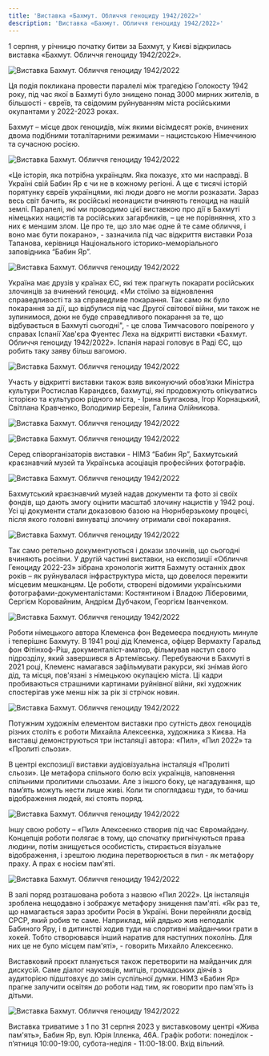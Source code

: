 ```yaml
---
title: 'Виставка «Бахмут. Обличчя геноциду 1942/2022»'
description: 'Виставка «Бахмут. Обличчя геноциду 1942/2022»'
---
```



1 серпня, у річницю початку битви за Бахмут, у Києві відкрилась виставка
«Бахмут. Обличчя геноциду 1942/2022».

<Image
  src="/assets/events/bakhmut/01.webp"
  alt="Виставка Бахмут. Обличчя геноциду 1942/2022"
/>

Ця подія покликана провести паралелі між трагедією Голокосту 1942 року, під час
якої в Бахмуті було знищено понад 3000 мирних жителів, в більшості - євреїв, та
свідомим руйнуванням міста російськими окупантами у 2022-2023 роках.

Бахмут – місце двох геноцидів, між якими вісімдесят років, вчинених двома
подібними тоталітарними режимами – нацистською Німеччиною та сучасною росією.

<Image
  src="/assets/events/bakhmut/02.webp"
  alt="Виставка Бахмут. Обличчя геноциду 1942/2022"
/>

«Це історія, яка потрібна українцям. Яка показує, хто ми насправді. В Україні
свій Бабин Яр є чи не в кожному регіоні. А ще є тисячі історій порятунку євреїв
українцями, які люди довго не могли розказати. Зараз весь світ бачить, як
російські неонацисти вчиняють геноцид на нашій землі. Паралелі, які ми проводимо
цієї виставкою про дії в Бахмуті німецьких нацистів та російських загарбників, –
це не порівняння, хто з них є меншим злом. Це про те, що зло має одне й те саме
обличчя, і воно має бути покарано», - зазначила під час відкриття виставки Роза
Тапанова, керівниця Національного історико-меморіального заповідника “Бабин Яр”.

<Image
  src="/assets/events/bakhmut/03.webp"
  alt="Виставка Бахмут. Обличчя геноциду 1942/2022"
/>

Україна має друзів у країнах ЄС, які теж прагнуть покарати російських злочинців
за вчинений геноцид. «Ми стоїмо за відновлення справедливості та за справедливе
покарання. Так само як було покарання за дії, що відбулися під час Другої
світової війни, ми також не зупинимося, доки не буде справедливого покарання за
те, що відбувається в Бахмуті сьогодні", - це слова Тимчасового повіреного у
справах Іспанії Хав'єра Фуентес Леха на відкритті виставки «Бахмут. Обличчя
геноциду 1942/2022». Іспанія наразі головує в Раді ЄС, що робить таку заяву
більш вагомою.

<Image
  src="/assets/events/bakhmut/04.webp"
  alt="Виставка Бахмут. Обличчя геноциду 1942/2022"
/>

Участь у відкритті виставки також взяв виконуючий обов’язки Міністра культури
Ростислав Карандєєв, бахмутці, які продовжують опікуватись історією та культурою
рідного міста, - Ірина Булгакова, Ігор Корнацький, Світлана Кравченко, Володимир
Березін, Галина Олійникова.

<Image
  src="/assets/events/bakhmut/05.webp"
  alt="Виставка Бахмут. Обличчя геноциду 1942/2022"
/>

<Image
  src="/assets/events/bakhmut/06.webp"
  alt="Виставка Бахмут. Обличчя геноциду 1942/2022"
/>

Серед співорганізаторів виставки - НІМЗ “Бабин Яр”, Бахмутський краєзнавчий
музей та Українська асоціація професійних фотографів.

<Image
  src="/assets/events/bakhmut/07.webp"
  alt="Виставка Бахмут. Обличчя геноциду 1942/2022"
/>

Бахмутський краєзнавчий музей надав документи та фото зі своїх фондів, що дають
змогу оцінити масштаб злочину нацистів у 1942 році. Усі ці документи стали
доказовою базою на Нюрнберзькому процесі, після якого головні винуватці злочину
отримали свої покарання.

<Image
  src="/assets/events/bakhmut/08.webp"
  alt="Виставка Бахмут. Обличчя геноциду 1942/2022"
/>

Так само ретельно документуються і докази злочинів, що сьогодні вчиняють
росіяни. У другій частині виставки, на експозиції «Обличчя Геноциду 2022-23»
зібрана хронологія життя Бахмуту останніх двох років – як руйнувалася
інфраструктура міста, що довелося пережити місцевим мешканцям. Це роботи,
створені відомими українськими фотографами-документалістами: Костянтином і
Владою Ліберовими, Сергієм Коровайним, Андрієм Дубчаком, Георгієм Іванченком.

<Image
  src="/assets/events/bakhmut/09.webp"
  alt="Виставка Бахмут. Обличчя геноциду 1942/2022"
/>

Роботи німецького автора Клеменса фон Ведемеєра поєднують минуле і теперішнє
Бахмуту. В 1941 році дід Клеменса, офіцер Вермахту Гаральд фон Фітінхоф-Ріш,
документаліст-аматор, фільмував наступ свого підрозділу, який завершився в
Артемівську. Перебуваючи в Бахмуті в 2021 році, Клеменс намагався зафільмувати
ракурси, які знімав його дід, та місця, пов'язані з німецькою окупацією міста.
Ці кадри пробиваються страшними картинами руйнівної війни, які художник
спостерігав уже менш ніж за рік зі стрічок новин.

<Image
  src="/assets/events/bakhmut/10.webp"
  alt="Виставка Бахмут. Обличчя геноциду 1942/2022"
/>

Потужним художнім елементом виставки про сутність двох геноцидів різних століть
є роботи Михайла Алексеєнка, художника з Києва. На виставці демонструються три
інсталяції автора: «Пил», «Пил 2022» та «Пролиті сльози».

В центрі експозиції виставки аудіовізуальна інсталяція «Пролиті сльози». Це
метафора спільного болю всіх українців, наповнення спільними пролитими сльозами.
Але з іншого боку, це нагадування, що пам’ять можуть нести лише живі. Коли ти
споглядаєш туди, то бачиш відображення людей, які стоять поряд.

<Image
  src="/assets/events/bakhmut/11.webp"
  alt="Виставка Бахмут. Обличчя геноциду 1942/2022"
/>

Іншу свою роботу – «Пил» Алексеєнко створив під час Євромайдану. Концепція
роботи полягає в тому, що спочатку пригнічуються права людини, потім знищується
особистість, стирається візуальне відображення, і зрештою людина перетворюється
в пил - як метафору праху. А прах є носієм пам'яті.

<Image
  src="/assets/events/bakhmut/12.webp"
  alt="Виставка Бахмут. Обличчя геноциду 1942/2022"
/>

В залі поряд розташована робота з назвою «Пил 2022». Ця інсталяція зроблена
нещодавно і зображує метафору знищення пам'яті. «Як раз те, що намагається зараз
зробити Росія в Україні. Вони перейняли досвід СРСР, який робив те саме.
Наприклад, мій дядько жив неподалік Бабиного Яру, і в дитинстві ходив туди на
спортивні майданчики грати в хокей. Тобто створювався інший наратив для
наступних поколінь. Для них це не було місцем пам'яті», - говорить Михайло
Алексеєнко.

Виставковий проєкт планується також перетворити на майданчик для дискусій. Саме
діалог науковців, митців, громадських діячів з аудиторією підштовхує до змін
суспільної думки. НІМЗ «Бабин Яр» прагне залучити освітян до роботи над тим, як
говорити про пам'ять із дітьми.

<Image
  src="/assets/events/bakhmut/13.webp"
  alt="Виставка Бахмут. Обличчя геноциду 1942/2022"
/>

Виставка триватиме з 1 по 31 серпня 2023 у виставковому центрі «Жива пам'ять»,
Бабин Яр, вул. Юрія Іллєнка, 46А. Графік роботи: понеділок - п’ятниця
10:00-19:00, субота-неділя - 11:00-18:00. Вхід вільний.
